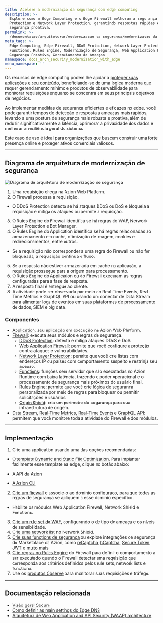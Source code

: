 ```yaml
---
title: Acelere a modernização da segurança com edge computing
description: >-
  Explore como a Edge Computing e o Edge Firewall melhoram a segurança com DDoS
  Protection e Network Layer Protection, garantindo respostas rápidas e
  segurança proativa.
permalink: >-
  /documentacao/arquiteturas/modernizacao-da-seguranca/modernizacao-da-seguranca-com-edge-computing/
meta_tags: >-
  Edge Computing, Edge Firewall, DDoS Protection, Network Layer Protection, Edge
  Functions, Rules Engine, Modernização de Segurança, Web Application Firewall,
  Segurança Proativa, Gerenciamento de Ameaças
namespace: docs_arch_security_modernization_with_edge
menu_namespace: ''
---
```



Os recursos de edge computing podem lhe ajudar a [proteger suas aplicações e seu conteúdo](https://www.azion.com/pt-br/solucoes/modernizacao-de-seguranca/), beneficiando-se de uma lógica moderna que requer gerenciamento mínimo e produtos de observabilidade para monitorar requisições enquanto se concentra em seus principais objetivos de negócios.

Ao implementar medidas de segurança eficientes e eficazes no edge, você pode garantir tempos de detecção e resposta a ameaças mais rápidos, levando a uma postura de segurança mais robusta e proativa, além de reduzir significativamente a latência, aprimorar a privacidade dos dados e melhorar a resiliência geral do sistema.

Este caso de uso é ideal para organizações que buscam construir uma forte presença online e proteger ativos comerciais valiosos.

---

## Diagrama de arquitetura de modernização de segurança

![Diagrama de arquitetura de modernização de segurança](/assets/docs/images/uploads/diagram-security-modernization.png?v=2)

1. Uma requisição chega na Azion Web Platform.
2. O Firewall processa a requisição.
- O DDoS Protection detecta se há ataques DDoS ou DoS e bloqueia a requisição e mitiga os ataques ou permite a requisição.
3. O Rules Engine do Firewall identifica se há regras do WAF, Network Layer Protection e Bot Manager.
4. O Rules Engine do Application identifica se há regras relacionadas ao armazenamento em cache, otimização de imagem, cookies e redirecionamentos, entre outros.
- Se a requisição não corresponder a uma regra do Firewall ou não for bloqueada, a requisição continua o fluxo.
5. Se a resposta não estiver armazenada em cache na aplicação, a requisição prossegue para a origem para processamento.
6. O Rules Engine do Application ou do Firewall executam as regras configuradas para a fase de resposta.
7. A resposta final é entregue ao cliente.
8. A atividade pode ser observada por meio do Real-Time Events, Real-Time Metrics e GraphQL API ou usando um conector de Data Stream para alimentar logs de eventos em suas plataformas de processamento de dados, SIEM e big data.

### Componentes

- [Application](/pt-br/documentacao/produtos/build/edge-application/): seu aplicação em execução na Azion Web Platform.
- [Firewall](/pt-br/documentacao/produtos/secure/edge-firewall/): executa seus módulos e regras de segurança.
    - [DDoS Protection](/pt-br/documentacao/produtos/secure/edge-firewall/ddos-protection/): detecta e mitiga ataques DDoS e DoS.
    - [Web Application Firewall](/pt-br/documentacao/produtos/secure/edge-firewall/web-application-firewall/): permite que você configure a proteção contra ataques e vulnerabilidades.
    - [Network Layer Protection](/pt-br/documentacao/produtos/secure/edge-firewall/network-layer-protection/): permite que você crie listas com endereços IP ou países com comportamento suspeito e restrinja seu acesso.
    - [Functions](/pt-br/documentacao/produtos/secure/edge-firewall/edge-functions/): funções sem servidor que são executadas no Azion Runtime com baixa latência, trazendo o poder operacional e o processamento de segurança mais próximos do usuário final.
    - [Rules Engine](/pt-br/documentacao/produtos/secure/edge-firewall/rules-engine/): permite que você crie lógica de segurança personalizada por meio de regras para bloquear ou permitir solicitações e usuários.
    - [Origin Shield](/pt-br/documentacao/produtos/secure/edge-firewall/#extensao-origin-shield): cria um perímetro de segurança para sua infraestrutura de origem.
- [Data Stream](/pt-br/documentacao/produtos/observe/data-stream/), [Real-Time Metrics](/pt-br/documentacao/produtos/observe/real-time-metrics/), [Real-Time Events](/pt-br/documentacao/produtos/observe/real-time-events/) e [GraphQL API](/pt-br/documentacao/devtools/graphql-api/visao-geral/): permitem que você monitore toda a atividade do Firewall e dos módulos.

---

## Implementação

1. Crie uma application usando uma das opções recomendadas:
- [O template Dynamic and Static File Optimization](/pt-br/documentacao/produtos/guias/dynamic-static-file-optimization-template/). Para implantar facilmente esse template na edge, clique no botão abaixo:

  <LinkButton
      label="Implntar Dynamic and Static File Optimization"
      link="https://console.azion.com/create/azion/dynamic-and-static-file-optimization"
      icon="ai ai-azion"
      icon-pos="left"
      target="_blank"
    />

- [A API da Azion](https://api.azion.com/#9c1cc0df-16a2-488e-8cfe-3f1238f47aeb)
- [A Azion CLI](/pt-br/documentacao/produtos/azion-cli/visao-geral/)
2. [Crie um firewall](/pt-br/documentacao/produtos/guias/secure/edge-firewall-definir-main-settings/) e associe-o ao domínio configurado, para que todas as regras de segurança se apliquem a esse domínio específico.
- Habilite os módulos Web Application Firewall, Network Shield e Functions.
3. [Crie um rule set do WAF](/pt-br/documentacao/produtos/guias/secure/criar-waf-rule-set/), configurando o de tipo de ameaça e os níveis de sensibilidade.
4. [Crie uma network list](/pt-br/documentacao/produtos/guias/blocklists-enderecos-ip-edge/) no Network Shield.
5. [Crie suas functions de segurança](/pt-br/documentacao/produtos/guias/edge-functions/firewall/) ou explore integrações de segurança do Marketplace da Azion, como [reCaptcha](/pt-br/documentacao/produtos/guias/recaptcha/), [hCaptcha](/pt-br/documentacao/produtos/guias/hcaptcha/), [Secure Token](/pt-br/documentacao/produtos/guias/secure-token/), [JWT](/pt-br/documentacao/produtos/guias/jwt/) e [muito mais](/pt-br/documentacao/produtos/guias/#marketplace).
6. [Crie regras no Rules Engine](/pt-br/documentacao/produtos/guias/secure/trabalhar-com-rules-engine/) do Firewall para definir o comportamento a ser executado quando o Firewall detectar uma requisição que corresponda aos critérios definidos pelos rule sets, network lists e functions.
7. Use os [produtos Observe](/pt-br/documentacao/produtos/observe/visao-geral/) para monitorar suas requisições e tráfego.

---

## Documentação relacionada

- [Visão geral Secure](/pt-br/documentacao/produtos/secure/visao-geral/)
- [Como definir as main settings do Edge DNS](/pt-br/documentacao/produtos/guias/secure/edge-dns-definir-main-settings/)
- [Arquitetura de Web Application and API Security (WAAP) architecture](/pt-br/documentacao/arquiteturas/edge-firewall/web-application-and-api-protection-waap/)
